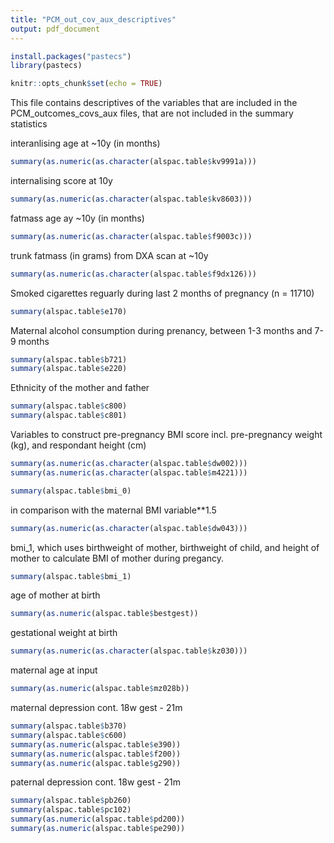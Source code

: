 ```yaml
---
title: "PCM_out_cov_aux_descriptives"
output: pdf_document
---
```


```r
install.packages("pastecs")
library(pastecs)

```




```r
knitr::opts_chunk$set(echo = TRUE)
```

This file contains descriptives of the variables that are included in the PCM_outcomes_covs_aux files, that are not included in the summary statistics


interanlising age at ~10y (in months)
```r
summary(as.numeric(as.character(alspac.table$kv9991a)))

```

internalising score at 10y 
```r
summary(as.numeric(as.character(alspac.table$kv8603)))
```

fatmass age ay ~10y (in months)

```r
summary(as.numeric(as.character(alspac.table$f9003c)))
```

trunk fatmass (in grams) from DXA scan at ~10y 
```r
summary(as.numeric(as.character(alspac.table$f9dx126)))
```

 Smoked cigarettes reguarly during last 2 months of pregnancy (n = 11710)
```r
summary(alspac.table$e170)
```

Maternal alcohol consumption during prenancy, between 1-3 months and 7-9 months
```r
summary(alspac.table$b721)
summary(alspac.table$e220)

```
Ethnicity of the mother and father 
```r
summary(alspac.table$c800)
summary(alspac.table$c801)

```
Variables to construct pre-pregnancy BMI score incl. pre-pregnancy weight (kg), and respondant height (cm)
```r
summary(as.numeric(as.character(alspac.table$dw002)))
summary(as.numeric(as.character(alspac.table$m4221)))

summary(alspac.table$bmi_0)
```

in comparison with the maternal BMI variable**1.5
```r
summary(as.numeric(as.character(alspac.table$dw043)))

```
bmi_1, which uses birthweight of mother, birthweight of child, and height of mother to calculate BMI of mother during pregancy. 

```r
summary(alspac.table$bmi_1)
```

age of mother at birth 
```r
summary(as.numeric(alspac.table$bestgest))
```

gestational weight at birth 

```r
summary(as.numeric(as.character(alspac.table$kz030)))
```

maternal age at input 
```r
summary(as.numeric(alspac.table$mz028b))
```

maternal depression cont. 18w gest - 21m

```r
summary(alspac.table$b370)
summary(alspac.table$c600)
summary(as.numeric(alspac.table$e390))
summary(as.numeric(alspac.table$f200))
summary(as.numeric(alspac.table$g290))
```

paternal depression cont. 18w gest - 21m

```r
summary(alspac.table$pb260)
summary(alspac.table$pc102) 
summary(as.numeric(alspac.table$pd200))
summary(as.numeric(alspac.table$pe290))
```